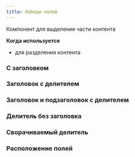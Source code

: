 ```yaml
---
title: Наборы полей
---
```


Компонент для выделения части контента

**Когда используется**
- для разделения контента

### С заголовком
<Sandbox height={80} projectId="uxcomponents_fieldsets_field_label"/>

### Заголовок с делителем
<Sandbox height={100} projectId="uxcomponents_fieldsets_field_label_separator"/>

### Заголовок и подзаголовок с делителем
<Sandbox height={90} projectId="uxcomponents_fieldsets_field_label_subtitle_separator"/>

### Делитель без заголовка
<Sandbox height={80} projectId="uxcomponents_fieldsets_field_separator"/>

### Сворачиваемый делитель
<Sandbox height={100} projectId="uxcomponents_fieldsets_field_separator_collapsible"/>

### Расположение полей
<Sandbox height={450} projectId="uxcomponents_fieldsets_col_row"/>
